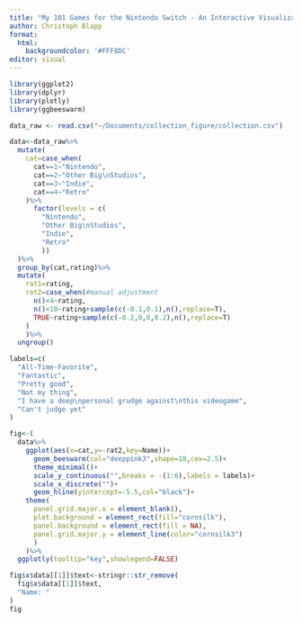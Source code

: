 ```yaml
---
title: "My 101 Games for the Nintendo Switch - An Interactive Visualization"
author: Christoph Blapp
format: 
  html:
    backgroundcolor: '#FFF8DC'
editor: visual
---
```


```r
library(ggplot2)
library(dplyr)
library(plotly)
library(ggbeeswarm)

data_raw <- read.csv("~/Documents/collection_figure/collection.csv")

data<-data_raw%>%
  mutate(
    cat=case_when(
      cat==1~"Nintendo",
      cat==2~"Other Big\nStudios",
      cat==3~"Indie",
      cat==4~"Retro"
    )%>%
      factor(levels = c(
        "Nintendo",
        "Other Big\nStudios",
        "Indie",
        "Retro"
        ))
  )%>%
  group_by(cat,rating)%>%
  mutate(
    rat1=rating,
    rat2=case_when(#manual adjustment
      n()<4~rating,
      n()<10~rating+sample(c(-0.1,0.1),n(),replace=T),
      TRUE~rating+sample(c(-0.2,0,0,0.2),n(),replace=T)
    )
    )%>%
  ungroup()

labels=c(
  "All-Time-Favorite",
  "Fantastic",
  "Pretty good",
  "Not my thing",
  "I have a deep\npersonal grudge against\nthis videogame",
  "Can't judge yet"
)
```

```r
fig<-(
  data%>%
    ggplot(aes(x=cat,y=-rat2,key=Name))+
      geom_beeswarm(col="deeppink3",shape=18,cex=2.5)+
      theme_minimal()+
      scale_y_continuous("",breaks = -(1:6),labels = labels)+
      scale_x_discrete("")+
      geom_hline(yintercept=-5.5,col="black")+
    theme(
      panel.grid.major.x = element_blank(),
      plot.background = element_rect(fill="cornsilk"),
      panel.background = element_rect(fill = NA),
      panel.grid.major.y = element_line(color="cornsilk3")
      )
    )%>%
  ggplotly(tooltip="key",showlegend=FALSE)

fig$x$data[[1]]$text<-stringr::str_remove(
  fig$x$data[[1]]$text,
  "Name: "
)
fig
```

